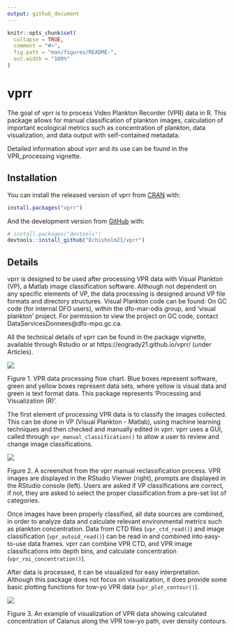 ```yaml
---
output: github_document
---
```


<!-- README.md is generated from README.Rmd. Please edit that file -->

```r
knitr::opts_chunk$set(
  collapse = TRUE,
  comment = "#>",
  fig.path = "man/figures/README-",
  out.width = "100%"
)
```

# vprr

<!-- badges: start -->
<!-- badges: end -->

The goal of vprr is to process Video Plankton Recorder (VPR) data in R. This package allows for manual classification of plankton images, calculation of important ecological metrics such as concentration of plankton, data visualization, and data output with self-contained metadata. 

Detailed information about vprr and its use can be found in the VPR_processing vignette. 


## Installation

You can install the released version of vprr from [CRAN](https://CRAN.R-project.org) with:

``` r
install.packages("vprr")
```

And the development version from [GitHub](https://github.com/) with:

``` r
# install.packages("devtools")
devtools::install_github("Echisholm21/vprr")
```
## Details

vprr is designed to be used after processing VPR data with Visual Plankton (VP), a Matlab image classification software. Although not dependent on any specific elements of VP, the data processing is designed around VP file formats and directory structures. Visual Plankton code can be found: On GC code (for internal DFO users), within the dfo-mar-odis group, and 'visual plankton' project. For permission to view the project on GC code, contact DataServicesDonnees@dfo-mpo.gc.ca. 

All the technical details of vprr can be found in the package vignette, available through Rstudio or at https://eogrady21.github.io/vprr/ (under Articles).

![ ](vignettes/vp_flowchart.png)

Figure 1. VPR data processing flow chart. Blue boxes represent software, green and yellow boxes represent data sets, where yellow is visual data and green is text format data. This package represents 'Processing and Visualization (R)'.


The first element of processing VPR data is to classify the images collected. This can be done in VP (Visual Plankton - Matlab), using machine learning techniques and then checked and manually edited in vprr. vprr uses a GUI, called through `vpr_manual_classification()` to allow a user to review and change image classifications.

![ ](vignettes/clf_check_3.png)

Figure 2. A screenshot from the vprr manual reclassification process. VPR images are displayed in the RStudio Viewer (right), prompts are displayed in the RStudio console (left). Users are asked if VP classifications are correct, if not, they are asked to select the proper classification from a pre-set list of categories.


Once images have been properly classified, all data sources are combined, in order to analyze data and calculate relevant environmental metrics such as plankton concentration. Data from CTD files (`vpr_ctd_read()`) and image classification (`vpr_autoid_read()`) can be read in and combined into easy-to-use data frames. vprr can combine VPR CTD, and VPR image classifications into depth bins, and calculate concentration (`vpr_roi_concentration()`). 

After data is processed, it can be visualized for easy interpretation. Although this package does not focus on visualization, it does provide some basic plotting functions for tow-yo VPR data (`vpr_plot_contour()`).


![](vignettes/conPlot_cal_dens.png)

Figure 3. An example of visualization of VPR data showing calculated concentration of Calanus along the VPR tow-yo path, over density contours.
